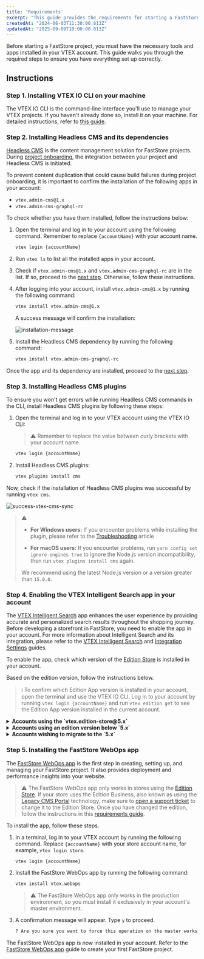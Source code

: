 ```yaml
---
title: 'Requirements'
excerpt: "This guide provides the requirements for starting a FastStore project."
createdAt: "2024-06-03T11:30:00.813Z"
updatedAt: "2025-09-09T10:00:00.813Z"
---
```


Before starting a FastStore project, you must have the necessary tools and apps installed in your VTEX account. This guide walks you through the required steps to ensure you have everything set up correctly.

## Instructions

### Step 1. Installing VTEX IO CLI on your machine

The VTEX IO CLI is the command-line interface you'll use to manage your VTEX projects. If you haven't already done so, install it on your machine. For detailed instructions, refer to [this guide](https://developers.vtex.com/vtex-developer-docs/docs/vtex-io-documentation-vtex-io-cli-installation-and-command-reference).

### Step 2. Installing Headless CMS and its dependencies

[Headless CMS](https://developers.vtex.com/docs/guides/faststore/headless-cms-overview) is the content management solution for FastStore projects. During [project onboarding](https://developers.vtex.com/docs/guides/faststore/getting-started-overview), the integration between your project and Headless CMS is initiated.

To prevent content duplication that could cause build failures during project onboarding, it is important to confirm the installation of the following apps in your account:

- `vtex.admin-cms@1.x`
- `vtex.admin-cms-graphql-rc`

To check whether you have them installed, follow the instructions below:

1. Open the terminal and log in to your account using the following command. Remember to replace `{accountName}` with your account name.

    ```bash
    vtex login {accountName}
    ```

2. Run `vtex ls` to list all the installed apps in your account.
3. Check if `vtex.admin-cms@1.x` and `vtex.admin-cms-graphql-rc` are in the list. If so, proceed to the [next step](#step-3-installing-headless-cms-plugins). Otherwise, follow these instructions.

4. After logging into your account, install `vtex.admin-cms@1.x` by running the following command:

    ```bash
    vtex install vtex.admin-cms@1.x
    ```

    A success message will confirm the installation:

    ![installation-message](https://vtexhelp.vtexassets.com/assets/docs/src/cms-install___7144afabf5a895ba92905926808507b2.png)

5. Install the Headless CMS dependency by running the following command:

    ```bash
    vtex install vtex.admin-cms-graphql-rc
    ```

Once the app and its dependency are installed, proceed to the [next step](#step-3-installing-headless-cms-plugins).

### Step 3. Installing Headless CMS plugins

To ensure you won't get errors while running Headless CMS commands in the CLI, install Headless CMS plugins by following these steps:

1. Open the terminal and log in to your VTEX account using the VTEX IO CLI:

    > ⚠️ Remember to replace the value between curly brackets with your account name.

    ```bash
    vtex login {accountName}
    ```

2. Install Headless CMS plugins:

    ```bash
    vtex plugins install cms
    ```

Now, check if the installation of Headless CMS plugins was successful by running `vtex cms`.

![success-vtex-cms-sync](https://vtexhelp.vtexassets.com/assets/docs/src/faststore-vtex-cms___460365970fb39c94e300b9fbd497e17e.png)

> ⚠️
>
> - **For Windows users:** If you encounter problems while installing the plugin, please refer to the [Troubleshooting](https://developers.vtex.com/docs/guides/faststore/troubleshooting-error-installing-headless-cms) article
>
> - **For macOS users:** If you encounter problems, run `yarn config set ignore-engines true` to ignore the Node.js version incompatibility, then run `vtex plugins install cms` again.
>
> We recommend using the latest Node.js version or a version greater than `15.0.0`.

### Step 4. Enabling the VTEX Intelligent Search app in your account

The [VTEX Intelligent Search](https://help.vtex.com/tracks/vtex-intelligent-search) app enhances the user experience by providing accurate and personalized search results throughout the shopping journey.
Before developing a storefront in FastStore, you need to enable the app in your account. For more information about Intelligent Search and its integration, please refer to the [VTEX Intelligent Search](https://help.vtex.com/tracks/vtex-intelligent-search) and [Integration Settings](https://help.vtex.com/en/tracks/vtex-intelligent-search--19wrbB7nEQcmwzDPl1l4Cb/6wKQgKmu2FT6084BJT7z5V) guides.

To enable the app, check which version of the [Edition Store](https://developers.vtex.com/docs/guides/vtex-io-documentation-edition-app) is installed in your account.

Based on the edition version, follow the instructions below.

> ℹ️ To confirm which Edition App version is installed in your account, open the terminal and use the VTEX IO CLI. Log in to your account by running `vtex login {accountName}` and run `vtex edition get` to see the Edition App version installed in the current account.

<details>
<summary><b>Accounts using the `vtex.edition-store@5.x`</b></summary>

If your account is using the `vtex.edition-store@5.x` major version, the VTEX Intelligent Search app is already included, and you need to integrate the app via VTEX Admin.

To integrate VTEX Intelligent Search, go to the VTEX Admin, access **Store Settings > Intelligent Search > Integrations**, and click `START INTEGRATION`.

</details>

<details>
<summary><b>Accounts using an edition version below `5.x`</b></summary>

1. In the VTEX IO CLI, log in to your VTEX account by running `vtex login {accountName}`. Remember to replace the value between curly brackets with your account name.
2. If the VTEX Intelligent Search app is not installed in your account, run the following command to install it:

    ```bash
    vtex install vtex.search-resolver@1.x vtex.admin-search@1.x
    ```

After successfully installing the app, integrate it by accessing VTEX Admin, and navigating to **Store Settings > Intelligent Search > Integrations**, and click `START INTEGRATION`.

</details>

<details>
<summary><b>Accounts wishing to migrate to the `5.x`</b></summary>

If you are using a different major version and want to migrate, please [open a ticket with VTEX Support](https://help.vtex.com/en/support) and request the installation of the Edition app `vtex.edition-store@5.x`.

</details>

### Step 5. Installing the FastStore WebOps app

The [FastStore WebOps app](https://developers.vtex.com/docs/guides/faststore/1-onboarding-overview) is the first step in creating, setting up, and managing your FastStore project. It also provides deployment and performance insights into your website.

> ⚠️ The FastStore WebOps app only works in stores using the [Edition Store](https://developers.vtex.com/docs/guides/vtex-io-documentation-edition-app#list-of-native-edition-apps). If your store uses the Edition Business, also known as using the [Legacy CMS Portal](https://help.vtex.com/es/tracks/cms--2YcpgIljVaLVQYMzxQbc3z/1oN446gRGcR2s70RvBCAmj) technology, make sure to [open a support ticket](https://help-tickets.vtex.com/smartlink/sso/login/zendesk) to change it to the Edition Store.
Once you have changed the edition, follow the instructions in this [requirements guide](https://developers.vtex.com/docs/guides/faststore/getting-started-requirements#install-the-vtex-io-cli-on-your-machine).

To install the app, follow these steps.

1. In a terminal, log in to your VTEX account by running the following command. Replace `{accountName}` with your store account name, for example, `vtex login store`.

    ```bash
    vtex login {accountName}
    ```

2. Install the FastStore WebOps app by running the following command:

    ```bash
    vtex install vtex.webops
    ```

    > ⚠️ The FastStore WebOps app only works in the production environment, so you must install it exclusively in your account's master environment.

3. A confirmation message will appear. Type `y` to proceed.

    ```bash
    ? Are you sure you want to force this operation on the master workspace on the account store? » (y/N)
    ```

The FastStore WebOps app is now installed in your account. Refer to the [FastStore WebOps app](https://developers.vtex.com/docs/guides/faststore/1-onboarding-overview) guide to create your first FastStore project.

